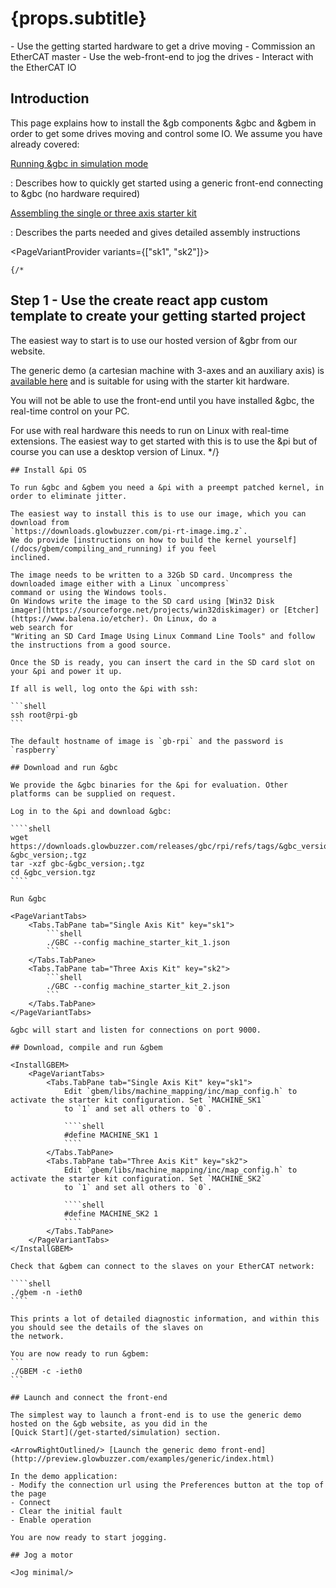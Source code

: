 

# {props.subtitle}
<Tldr>
    - Use the getting started hardware to get a drive moving
    - Commission an EtherCAT master
    - Use the web-front-end to jog the drives
    - Interact with the EtherCAT IO
</Tldr>

## Introduction

This page explains how to install the &gb components &gbc and &gbem in order to get some drives moving and control some IO.
We assume you have already covered:

[Running &gbc in simulation mode](/get-started/simulation)

: Describes how to quickly get started using a generic front-end connecting to &gbc (no hardware required)

[Assembling the single or three axis starter kit](/get-started/kits/overview)

: Describes the parts needed and gives detailed assembly instructions

<PageVariantProvider variants={["sk1", "sk2"]}>

    {/*
## Step 1 - Use the create react app custom template to create your getting started project

The easiest way to start is to use our hosted version of &gbr from our website.

The generic demo (a cartesian machine with 3-axes and an auxiliary axis) is <a href="https://preview.glowbuzzer.com/examples/generic/index.html">available here</a> and is suitable for using with the starter kit hardware.

You will not be able to use the front-end until you have installed &gbc, the real-time control on your PC.

For use with real hardware this needs to run on Linux with real-time extensions. The easiest way to get started with this is to use the &pi but of course you can use a desktop version of Linux.
*/}

    ## Install &pi OS

    To run &gbc and &gbem you need a &pi with a preempt patched kernel, in order to eliminate jitter.

    The easiest way to install this is to use our image, which you can download from
    `https://downloads.glowbuzzer.com/pi-rt-image.img.z`.
    We do provide [instructions on how to build the kernel yourself](/docs/gbem/compiling_and_running) if you feel
    inclined.

    The image needs to be written to a 32Gb SD card. Uncompress the downloaded image either with a Linux `uncompress`
    command or using the Windows tools.
    On Windows write the image to the SD card using [Win32 Disk
    imager](https://sourceforge.net/projects/win32diskimager) or [Etcher](https://www.balena.io/etcher). On Linux, do a
    web search for
    "Writing an SD Card Image Using Linux Command Line Tools" and follow the instructions from a good source.

    Once the SD is ready, you can insert the card in the SD card slot on your &pi and power it up.

    If all is well, log onto the &pi with ssh:

    ```shell
    ssh root@rpi-gb
    ```

    The default hostname of image is `gb-rpi` and the password is `raspberry`

    ## Download and run &gbc

    We provide the &gbc binaries for the &pi for evaluation. Other platforms can be supplied on request.

    Log in to the &pi and download &gbc:

    ````shell
    wget https://downloads.glowbuzzer.com/releases/gbc/rpi/refs/tags/&gbc_version;/gbc-&gbc_version;.tgz
    tar -xzf gbc-&gbc_version;.tgz
    cd &gbc_version.tgz
    ````

    Run &gbc

    <PageVariantTabs>
        <Tabs.TabPane tab="Single Axis Kit" key="sk1">
            ```shell
            ./GBC --config machine_starter_kit_1.json
            ```
        </Tabs.TabPane>
        <Tabs.TabPane tab="Three Axis Kit" key="sk2">
            ```shell
            ./GBC --config machine_starter_kit_2.json
            ```
        </Tabs.TabPane>
    </PageVariantTabs>

    &gbc will start and listen for connections on port 9000.

    ## Download, compile and run &gbem

    <InstallGBEM>
        <PageVariantTabs>
            <Tabs.TabPane tab="Single Axis Kit" key="sk1">
                Edit `gbem/libs/machine_mapping/inc/map_config.h` to activate the starter kit configuration. Set `MACHINE_SK1`
                to `1` and set all others to `0`.

                ````shell
                #define MACHINE_SK1 1
                ````
            </Tabs.TabPane>
            <Tabs.TabPane tab="Three Axis Kit" key="sk2">
                Edit `gbem/libs/machine_mapping/inc/map_config.h` to activate the starter kit configuration. Set `MACHINE_SK2`
                to `1` and set all others to `0`.

                ````shell
                #define MACHINE_SK2 1
                ````
            </Tabs.TabPane>
        </PageVariantTabs>
    </InstallGBEM>

    Check that &gbem can connect to the slaves on your EtherCAT network:

    ````shell
    ./gbem -n -ieth0
    ````

    This prints a lot of detailed diagnostic information, and within this you should see the details of the slaves on
    the network.

    You are now ready to run &gbem:
    ```
    ./GBEM -c -ieth0
    ```

    ## Launch and connect the front-end

    The simplest way to launch a front-end is to use the generic demo hosted on the &gb website, as you did in the
    [Quick Start](/get-started/simulation) section.

    <ArrowRightOutlined/> [Launch the generic demo front-end](http://preview.glowbuzzer.com/examples/generic/index.html)

    In the demo application:
    - Modify the connection url using the Preferences button at the top of the page
    - Connect
    - Clear the initial fault
    - Enable operation

    You are now ready to start jogging.

    ## Jog a motor

    <Jog minimal/>

</PageVariantProvider>




